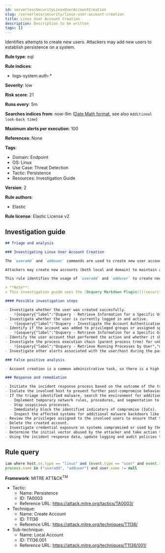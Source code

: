 ```yaml
---
id: serverlessSecurityLinuxUserAccountCreation
slug: /serverless/security/linux-user-account-creation
title: Linux User Account Creation
description: Description to be written
tags: []
---
```


<div id="linux-user-account-creation"></div>

Identifies attempts to create new users. Attackers may add new users to establish persistence on a system.

**Rule type**: eql

**Rule indices**:

* logs-system.auth-*

**Severity**: low

**Risk score**: 21

**Runs every**: 5m

**Searches indices from**: now-9m ([Date Math format](((ref))/common-options.html#date-math), see also <DocLink id="serverlessSecurityRulesUiCreate" section="set-the-rules-schedule">`Additional look-back time`</DocLink>)

**Maximum alerts per execution**: 100

**References**: None

**Tags**:

* Domain: Endpoint
* OS: Linux
* Use Case: Threat Detection
* Tactic: Persistence
* Resources: Investigation Guide

**Version**: 2

**Rule authors**:

* Elastic

**Rule license**: Elastic License v2

## Investigation guide

```markdown
## Triage and analysis

### Investigating Linux User Account Creation

The `useradd` and `adduser` commands are used to create new user accounts in Linux-based operating systems.

Attackers may create new accounts (both local and domain) to maintain access to victim systems.

This rule identifies the usage of `useradd` and `adduser` to create new accounts.

> **Note**:
> This investigation guide uses the [Osquery Markdown Plugin](((security-guide))/invest-guide-run-osquery.html) introduced in Elastic Stack version 8.5.0. Older Elastic Stack versions will display unrendered Markdown in this guide.

#### Possible investigation steps

- Investigate whether the user was created succesfully.
  - !{osquery{"label":"Osquery - Retrieve Information for a Specific User","query":"SELECT * FROM users WHERE username = {{user.name}}"}}
- Investigate whether the user is currently logged in and active.
  - !{osquery{"label":"Osquery - Investigate the Account Authentication Status","query":"SELECT * FROM logged_in_users WHERE user = {{user.name}}"}}
- Identify if the account was added to privileged groups or assigned special privileges after creation.
  - !{osquery{"label":"Osquery - Retrieve Information for a Specific Group","query":"SELECT * FROM groups WHERE groupname = {{group.name}}"}}
- Identify the user account that performed the action and whether it should perform this kind of action.
- Investigate the process execution chain (parent process tree) for unknown processes. Examine their executable files for prevalence and whether they are located in expected locations.
  - !{osquery{"label":"Osquery - Retrieve Running Processes by User","query":"SELECT pid, username, name FROM processes p JOIN users u ON u.uid = p.uid ORDER BY username"}}
- Investigate other alerts associated with the user/host during the past 48 hours.

### False positive analysis

- Account creation is a common administrative task, so there is a high chance of the activity being legitimate. Before investigating further, verify that this activity is not benign.

### Response and remediation

- Initiate the incident response process based on the outcome of the triage.
- Isolate the involved host to prevent further post-compromise behavior.
- If the triage identified malware, search the environment for additional compromised hosts.
  - Implement temporary network rules, procedures, and segmentation to contain the malware.
  - Stop suspicious processes.
  - Immediately block the identified indicators of compromise (IoCs).
  - Inspect the affected systems for additional malware backdoors like reverse shells, reverse proxies, or droppers that attackers could use to reinfect the system.
- Review the privileges assigned to the involved users to ensure that the least privilege principle is being followed.
- Delete the created account.
- Investigate credential exposure on systems compromised or used by the attacker to ensure all compromised accounts are identified. Reset passwords for these accounts and other potentially compromised credentials, such as email, business systems, and web services.
- Determine the initial vector abused by the attacker and take action to prevent reinfection through the same vector.
- Using the incident response data, update logging and audit policies to improve the mean time to detect (MTTD) and the mean time to respond (MTTR).

```

## Rule query

```js
iam where host.os.type == "linux" and (event.type == "user" and event.type == "creation") and
process.name in ("useradd", "adduser") and user.name != null

```

**Framework**: MITRE ATT&CK<sup>TM</sup>

* Tactic:
    * Name: Persistence
    * ID: TA0003
    * Reference URL: https://attack.mitre.org/tactics/TA0003/
* Technique:
    * Name: Create Account
    * ID: T1136
    * Reference URL: https://attack.mitre.org/techniques/T1136/
* Sub-technique:
    * Name: Local Account
    * ID: T1136.001
    * Reference URL: https://attack.mitre.org/techniques/T1136/001/


